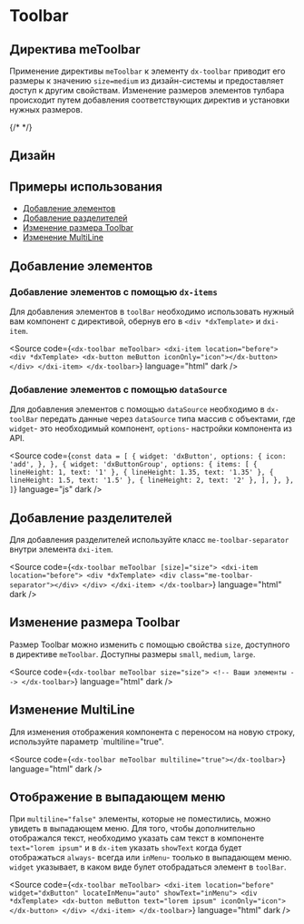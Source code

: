 
<Meta title="Toolbar Documentation" of={toolbarStories} />

# Toolbar

## Директива meToolbar

Применение директивы <code>meToolbar</code> к элементу <code>dx-toolbar</code> приводит его размеры к значению <code>size=medium</code> из дизайн-системы и предоставляет доступ к другим свойствам. Изменение размеров элементов тулбара происходит путем добавления соответствующих директив и установки нужных размеров.

<Canvas of={toolbarStories.Default} />
<Controls of={toolbarStories.Default} />
{/* <Source of={toolbarStories.Default} dark /> */}

## Дизайн

<Figma
  height="50%"
  collapsible
  defaultCollapsed
  url="https://www.figma.com/design/S2KXryEyWLA9cplaicYrVn/Components?node-id=784-12263&t=1RhAsYBAzb8jZPoX-0"
/>

## Примеры использования

- [Добавление элементов](#добавление-элементов)
- [Добавление разделителей](#добавление-разделителей)
- [Изменение размера Toolbar](#изменение-размера-toolbar)
- [Изменение MultiLine](#изменение-multiline)

## Добавление элементов

### Добавление элементов с помощью `dx-items`

Для добавления элементов в `toolBar` необходимо использовать нужный вам компонент с директивой, обернув его в `<div *dxTemplate>` и `dxi-item`.

<Source
  code={`
<dx-toolbar meToolbar>
  <dxi-item location="before">
    <div *dxTemplate>
      <dx-button meButton iconOnly="icon"></dx-button>
    </div>
  </dxi-item>
</dx-toolbar>
`}
  language="html"
  dark
/>

### Добавление элементов с помощью `dataSource`

Для добавления элементов с помощью `dataSource` необходимо в `dx-toolBar` передать данные через `dataSource` типа массив с объектами, где `widget`- это необходимый компонент, `options`- настройки компонента из API.

<Source
  code={`
const data = [
  {
    widget: 'dxButton',
    options: {
      icon: 'add',
    },
  },
  {
    widget: 'dxButtonGroup',
    options: {
      items: [
        { lineHeight: 1, text: '1' },
        { lineHeight: 1.35, text: '1.35' },
        { lineHeight: 1.5, text: '1.5' },
        { lineHeight: 2, text: '2' },
      ],
    },
  },
]
`}
  language="js"
  dark
/>

## Добавление разделителей

Для добавления разделителей используйте класс <code>me-toolbar-separator</code> внутри элемента <code>dxi-item</code>.

<Source
  code={`
		<dx-toolbar meToolbar [size]="size">
			<dxi-item location="before">
				<div *dxTemplate>
					<div class="me-toolbar-separator"></div>
				</div>
			</dxi-item>
		</dx-toolbar>
	`}
  language="html"
  dark
/>

## Изменение размера Toolbar

Размер Toolbar можно изменить с помощью свойства <code>size</code>, доступного в директиве <code>meToolbar</code>. Доступны размеры <code>small</code>, <code>medium</code>, <code>large</code>.

<Source
  code={`
		<dx-toolbar meToolbar size="size">
			<!-- Ваши элементы -->
		</dx-toolbar>
	`}
  language="html"
  dark
/>

## Изменение MultiLine

Для изменения отображения компонента с переносом на новую строку, используйте параметр `multiline="true".

<Source
  code={`
		<dx-toolbar meToolbar multiline="true"></dx-toolbar>
	`}
  language="html"
  dark
/>

## Отображение в выпадающем меню

При `multiline="false"` элементы, которые не поместились, можно увидеть в выпадающем меню. Для того, чтобы дополнительно отображался текст, необходимо указать сам текст в компоненте `text="lorem ipsum"` и в `dx-item` указать `showText` когда будет отображаться `always`- всегда или `inMenu`- тоолько в выпадающем меню. `widget` указывает, в каком виде булет отобрадаться элемент в `toolBar`.

<Source
  code={`
		<dx-toolbar meToolbar>
			<dxi-item location="before" widget="dxButton" locateInMenu="auto" showText="inMenu">
				<div *dxTemplate>
					<dx-button meButton text="lorem ipsum" iconOnly="icon"></dx-button>
				</div>
			</dxi-item>
		</dx-toolbar>
	`}
  language="html"
  dark
/>
